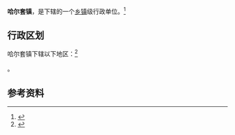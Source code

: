 {{中国乡级行政区|21/09/22/101/000}}

'''哈尔套镇'''，是{{PRC admin/fullname|21/09/22/101/000|3}}下辖的一个[[乡镇|乡镇]]级行政单位。<ref>{{PRC admin/ref sgc|{{PRC admin/parent|21/09/22/101/000}}}}</ref>

== 行政区划 ==

哈尔套镇下辖以下地区：<ref>{{PRC admin/ref sgc|21/09/22/101/000}}</ref>

{{PRC admin/children|21/09/22/101/000}}。

== 参考资料 ==

{{reflist}}

{{行政区划小作品}}
{{PRC admin/navcat|21/09/22/101/000}}